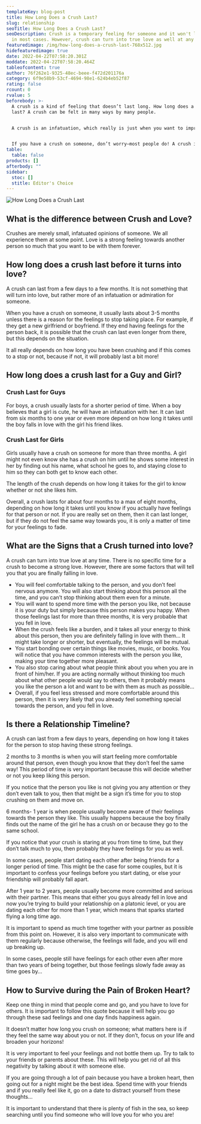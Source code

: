 ```yaml
---
templateKey: blog-post
title: How Long Does a Crush Last?
slug: relationship
seoTitle: How Long Does a Crush Last?
seoDescription: Crush is a temporary feeling for someone and it won't last long
  in most cases. However, crush can turn into true love as well at any time.
featuredimage: /img/how-long-does-a-crush-last-768x512.jpg
hidefeaturedimage: true
date: 2022-04-22T07:58:20.301Z
moddate: 2022-04-22T07:58:20.464Z
tableofcontent: true
author: 76f262e1-9325-48ec-beee-f472d201176a
category: 6f9e58b9-53cf-4694-98e1-624b4eb52f87
rating: false
rcount: 0
rvalue: 5
beforebody: >-
  A crush is a kind of feeling that doesn’t last long. How long does a crush
  last? A crush can be felt in many ways by many people.


  A crush is an infatuation, which really is just when you want to impress or desire someone so they like you back or at least notice you. According to research, a crush can last up to four to five months.


  If you have a crush on someone, don’t worry—most people do! A crush is just when you like or fall in love with someone. When this happens to you, it’s perfectly normal to feel shy around the person and not know what to say; this can be really difficult for some people. Everyone goes through crushes at some point, and you will get over it. A crush on someone usually only lasts about four months or sometimes even less. That’s how long a crush would last for people who like each other, but it doesn’t mean the same if this is not the case.
table:
  table: false
products: []
afterbody: ""
sidebar:
  stoc: []
  stitle: Editor's Choice
---
```

![How Long Does a Crush Last](/img/how-long-does-a-crush-last-768x512.jpg "How Long Does a Crush Last")

## What is the difference between Crush and Love?

Crushes are merely small, infatuated opinions of someone. We all experience them at some point. Love is a strong feeling towards another person so much that you want to be with them forever.

## How long does a crush last before it turns into love?

A crush can last from a few days to a few months. It is not something that will turn into love, but rather more of an infatuation or admiration for someone.

When you have a crush on someone, it usually lasts about 3-5 months unless there is a reason for the feelings to stop taking place. For example, if they get a new girlfriend or boyfriend. If they end having feelings for the person back, it is possible that the crush can last even longer from there, but this depends on the situation.

It all really depends on how long you have been crushing and if this comes to a stop or not, because if not, it will probably last a bit more!

## How long does a crush last for a Guy and Girl?

### **Crush Last for Guys**

For boys, a crush usually lasts for a shorter period of time. When a boy believes that a girl is cute, he will have an infatuation with her. It can last from six months to one year or even more depend on how long it takes until the boy falls in love with the girl his friend likes.

### **Crush Last for Girls**

Girls usually have a crush on someone for more than three months. A girl might not even know she has a crush on him until he shows some interest in her by finding out his name, what school he goes to, and staying close to him so they can both get to know each other.

The length of the crush depends on how long it takes for the girl to know whether or not she likes him.

Overall, a crush lasts for about four months to a max of eight months, depending on how long it takes until you know if you actually have feelings for that person or not. If you are really set on them, then it can last longer, but if they do not feel the same way towards you, it is only a matter of time for your feelings to fade.

## What are the Signs that a Crush turned into love?

A crush can turn into true love at any time. There is no specific time for a crush to become a strong love. However, there are some factors that will tell you that you are finally falling in love.

* You will feel comfortable talking to the person, and you don’t feel nervous anymore. You will also start thinking about this person all the time, and you can’t stop thinking about them even for a minute.
* You will want to spend more time with the person you like, not because it is your duty but simply because this person makes you happy. When those feelings last for more than three months, it is very probable that you fell in love.
* When the crush feels like a burden, and it takes all your energy to think about this person, then you are definitely falling in love with them… It might take longer or shorter, but eventually, the feelings will be mutual.
* You start bonding over certain things like movies, music, or books. You will notice that you have common interests with the person you like, making your time together more pleasant.
* You also stop caring about what people think about you when you are in front of him/her. If you are acting normally without thinking too much about what other people would say to others, then it probably means you like the person a lot and want to be with them as much as possible…
* Overall, if you feel less stressed and more comfortable around this person, then it is very likely that you already feel something special towards the person, and you fell in love.

## Is there a Relationship Timeline?

A crush can last from a few days to years, depending on how long it takes for the person to stop having these strong feelings.

2 months to 3 months is when you will start feeling more comfortable around that person, even though you know that they don’t feel the same way! This period of time is very important because this will decide whether or not you keep liking this person.

If you notice that the person you like is not giving you any attention or they don’t even talk to you, then that might be a sign it’s time for you to stop crushing on them and move on.

6 months- 1 year is when people usually become aware of their feelings towards the person they like. This usually happens because the boy finally finds out the name of the girl he has a crush on or because they go to the same school.

If you notice that your crush is staring at you from time to time, but they don’t talk much to you, then probably they have feelings for you as well.

In some cases, people start dating each other after being friends for a longer period of time. This might be the case for some couples, but it is important to confess your feelings before you start dating, or else your friendship will probably fall apart.

After 1 year to 2 years, people usually become more committed and serious with their partner. This means that either you guys already fell in love and now you’re trying to build your relationship on a platonic level, or you are dating each other for more than 1 year, which means that sparks started flying a long time ago.

It is important to spend as much time together with your partner as possible from this point on. However, it is also very important to communicate with them regularly because otherwise, the feelings will fade, and you will end up breaking up.

In some cases, people still have feelings for each other even after more than two years of being together, but those feelings slowly fade away as time goes by…

## How to Survive during the Pain of Broken Heart?

Keep one thing in mind that people come and go, and you have to love for others. It is important to follow this quote because it will help you go through these sad feelings and one day finds happiness again.

It doesn’t matter how long you crush on someone; what matters here is if they feel the same way about you or not. If they don’t, focus on your life and broaden your horizons!

It is very important to feel your feelings and not bottle them up. Try to talk to your friends or parents about these. This will help you get rid of all this negativity by talking about it with someone else.

If you are going through a lot of pain because you have a broken heart, then going out for a night might be the best idea. Spend time with your friends and if you really feel like it, go on a date to distract yourself from these thoughts…

It is important to understand that there is plenty of fish in the sea, so keep searching until you find someone who will love you for who you are!